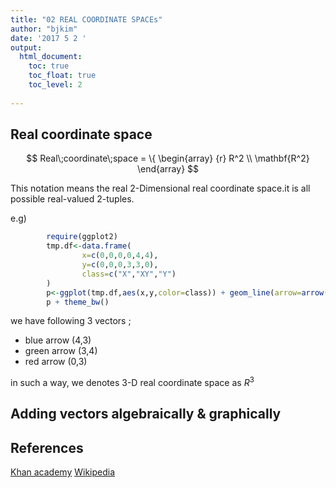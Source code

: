 ```yaml
---
title: "02 REAL COORDINATE SPACEs"
author: "bjkim"
date: '2017 5 2 '
output: 
  html_document: 
    toc: true
    toc_float: true
    toc_level: 2
    
---
```


## Real coordinate space

$$ Real\;coordinate\;space = \{ \begin{array} {r} R^2 \\  \mathbf{R^2} \end{array} $$

This notation means the real 2-Dimensional real coordinate space.it is all possible real-valued 2-tuples.

e.g)


```r
        require(ggplot2)
        tmp.df<-data.frame(
                x=c(0,0,0,0,4,4),
                y=c(0,0,0,3,3,0),
                class=c("X","XY","Y")
        )
        p<-ggplot(tmp.df,aes(x,y,color=class)) + geom_line(arrow=arrow()) + guides(color=FALSE)
        p + theme_bw()

```
 
 we have following 3 vectors ;
 
  - blue arrow  (4,3) 
  - green arrow (3,4)
  - red arrow   (0,3)

in such a way, we denotes 3-D real coordinate space as $R^3$

## Adding vectors algebraically & graphically


##


## References

[Khan academy]()
[Wikipedia]()
[]()
